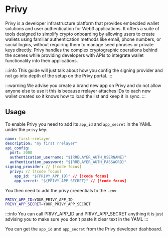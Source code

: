 # Privy

Privy is a developer infrastructure platform that provides embedded wallet solutions and user authentication for Web3 applications.
It offers a suite of tools designed to simplify crypto onboarding by allowing users to create wallets using familiar authentication methods
like email, phone numbers, or social logins, without requiring them to manage seed phrases or private keys directly. Privy handles the
complex cryptographic operations behind the scenes while providing developers with APIs to integrate wallet functionality into their applications.

:::info
This guide will just talk about how you config the signing provider and not go into depth of the setup on the Privy portal.
:::

:::warning
We advise you create a brand new app on Privy and do not allow anyone else to use it this is because rrelayer attaches IDs
to each new wallet created so it knows how to load the list and keep it in sync.
:::

## Usage

To enable Privy you need to add its `app_id` and `app_secret` in the YAML under the `privy` key:

```yaml [rrelayer.yaml]
name: first-rrelayer
description: "my first rrelayer"
api_config:
  port: 3000
  authentication_username: "${RRELAYER_AUTH_USERNAME}"
  authentication_password: "${RRELAYER_AUTH_PASSWORD}"
signing_provider: // [!code focus]
  privy: // [!code focus]
    app_id: "${PRIVY_APP_ID}" // [!code focus]
    app_secret: "${PRIVY_APP_SECRET}" // [!code focus]
```

You then need to add the privy credentials to the `.env`

```bash
PRIVY_APP_ID=YOUR_PRIVY_APP_ID
PRIVY_APP_SECRET=YOUR_PRIVY_APP_SECRET
```

:::info
You can call PRIVY_APP_ID and PRIVY_APP_SECRET anything it is just advising you to make sure you don't paste it clear text in the YAML
:::

You can get the `app_id` and `app_secret` from the Privy developer dashboard.
